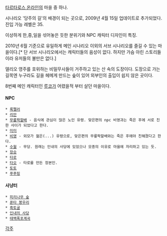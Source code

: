 [[타르타로스 온라인]]의 마을 중 하나.

시나리오 '당주의 길'의 배경이 되는 곳으로, 2009년 4월 15일 업데이트로 추가되었다. 진입 가능 레벨은 35.

이상하게 한,중,일을 섞어놓은 듯한 분위기와 NPC 캐릭터 디자인이 특징.

2010년 6월 기준으로 유일하게 메인 시나리오 이외의 서브 시나리오를 즐길 수 있는 마을이다.[* 단 서브 시나리오에서는 캐릭터들의 음성이 없다. 하지만 가슴 아린 스토리들이라 유저들의 불만은 없다.]

델리오 영주를 호위하는 비밀무사들이 거주하고 있는 산 속의 도장이다. 도장으로 가는 길목엔 누구라도 길을 헤메게 만드는 숲이 있어 외부인의 출입이 쉽지 않은 곳이다.

8번째 메인 캐릭터인 [[루코]]가 어렸을적 부터 살던 마을이다.


==== NPC ====
 * [[록펠러]]
 * [[리안]]
 * [[무릎팍할배]] - 음식에 관심이 많은 노인 유령. 맞은편의 npc 비영과는 죽은 후에 서로 친한 사이가 되었다고 한다.
 * [[미미]]
 * [[비영]] - 외모가 젊은(...) 유령으로, 맞은편의 무릎팍할배와는 죽은 후에야 친해졌다고 한다.
 * [[수월]] - 무당. 원래는 인내의 사당에 있었으나 모종의 이유로 마을에 자리하고 있는 듯.
 * [[장승]]
 * [[타로]]
 * [[타오]] - 타로를 만든 장본인.
 * [[토토]]
 * [[푸푸링]]

==== 사냥터 ====
 * [[피리나무 숲]]
 * [[푼타 봉우리]]
 * [[흑토굴]]
 * [[인내의 사당]]
 * [[태백폭포계곡]]


[[각주]]
